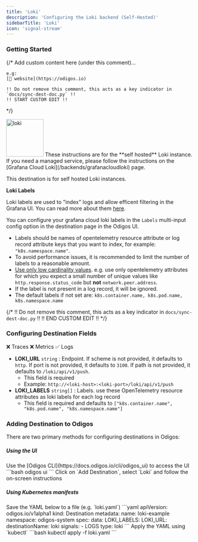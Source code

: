 ```yaml
---
title: 'Loki'
description: 'Configuring the Loki backend (Self-Hosted)'
sidebarTitle: 'Loki'
icon: 'signal-stream'
---
```


### Getting Started

{/*
    Add custom content here (under this comment)...

    e.g:
    [🔗 website](https://odigos.io)

    !! Do not remove this comment, this acts as a key indicator in `docs/sync-dest-doc.py` !!
    !! START CUSTOM EDIT !!
*/}

<img src='https://d15jtxgb40qetw.cloudfront.net/loki.svg' alt='loki' width="100" height="100" className="not-prose" />

<Note>
  These instructions are for the **self hosted** Loki instance. If you need a managed service, please follow the instructions on the [Grafana Cloud Loki](/backends/grafanacloudloki) page.
</Note>

This destination is for self hosted Loki instances.

**Loki Labels**

Loki labels are used to "index" logs and allow efficent filtering in the Grafana UI. You can read more about them [here](https://grafana.com/docs/loki/latest/get-started/labels/).

You can configure your grafana cloud loki labels in the `Labels` multi-input config option in the destination page in the Odigos UI.

- Labels should be names of opentelemetry resource attribute or log record attribute keys that you want to index, for example: `"k8s.namespace.name"`.
- To avoid performance issues, it is recommended to limit the number of labels to a reasonable amount.
- [Use only low cardinality values](https://grafana.com/docs/loki/latest/get-started/labels/#cardinality). e.g. use only opentelemetry attributes for which you expect a small number of unique values like `http.response.status_code` but **not** `network.peer.address`.
- If the label is not present in a log record, it will be ignored.
- The default labels if not set are: `k8s.container.name, k8s.pod.name, k8s.namespace.name`

{/*
    !! Do not remove this comment, this acts as a key indicator in `docs/sync-dest-doc.py` !!
    !! END CUSTOM EDIT !!
*/}

### Configuring Destination Fields

<Accordion title="Supported Signals:">
  ❌ Traces
  ❌ Metrics
  ✅ Logs
</Accordion>

- **LOKI_URL** `string` : Endpoint. If scheme is not provided, it defaults to `http`. If port is not provided, it defaults to `3100`. If path is not provided, it defaults to `/loki/api/v1/push`.
  - This field is required
  - Example: `http://<loki-host>:<loki-port>/loki/api/v1/push`
- **LOKI_LABELS** `string[]` : Labels. use these OpenTelemetry resource attributes as loki labels for each log record
  - This field is required and defaults to `["k8s.container.name", "k8s.pod.name", "k8s.namespace.name"]`

### Adding Destination to Odigos

There are two primary methods for configuring destinations in Odigos:

##### **Using the UI**

<Steps>
  <Step>
    Use the [Odigos CLI](https://docs.odigos.io/cli/odigos_ui) to access the UI
    ```bash
    odigos ui
    ```
  </Step>
  <Step>
    Click on `Add Destination`, select `Loki` and follow the on-screen instructions
  </Step>
</Steps>

##### **Using Kubernetes manifests**

<Steps>
  <Step>
    Save the YAML below to a file (e.g. `loki.yaml`)
    ```yaml
    apiVersion: odigos.io/v1alpha1
    kind: Destination
    metadata:
      name: loki-example
      namespace: odigos-system
    spec:
      data:
        LOKI_LABELS: <Labels>
        LOKI_URL: <Endpoint>
      destinationName: loki
      signals:
      - LOGS
      type: loki
    ```
  </Step>
  <Step>
    Apply the YAML using `kubectl`
    ```bash
    kubectl apply -f loki.yaml
    ```
  </Step>
</Steps>